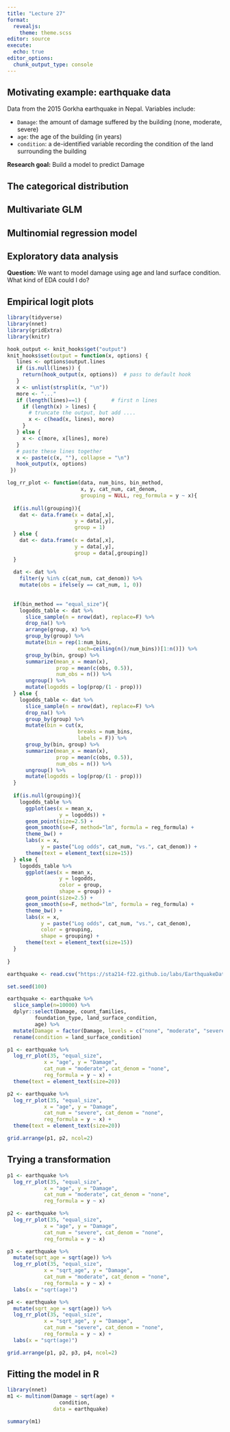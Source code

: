 ```yaml
---
title: "Lecture 27"
format: 
  revealjs:
    theme: theme.scss
editor: source
execute:
  echo: true
editor_options: 
  chunk_output_type: console
---
```


## Motivating example: earthquake data

Data from the 2015 Gorkha earthquake in Nepal. Variables include:

* `Damage`: the amount of damage suffered by the building (none, moderate, severe)
* `age`: the age of the building (in years)
* `condition`: a de-identified variable recording the condition of the land surrounding the building

**Research goal:** Build a model to predict Damage

## The categorical distribution


## Multivariate GLM


## Multinomial regression model


## Exploratory data analysis

**Question:** We want to model damage using age and land surface condition. What kind of EDA could I do?


## Empirical logit plots

```r
library(tidyverse)
library(nnet)
library(gridExtra)
library(knitr)

hook_output <- knit_hooks$get("output")
knit_hooks$set(output = function(x, options) {
   lines <- options$output.lines
   if (is.null(lines)) {
     return(hook_output(x, options))  # pass to default hook
   }
   x <- unlist(strsplit(x, "\n"))
   more <- "..."
   if (length(lines)==1) {        # first n lines
     if (length(x) > lines) {
       # truncate the output, but add ....
       x <- c(head(x, lines), more)
     }
   } else {
     x <- c(more, x[lines], more)
   }
   # paste these lines together
   x <- paste(c(x, ""), collapse = "\n")
   hook_output(x, options)
 })

log_rr_plot <- function(data, num_bins, bin_method,
                        x, y, cat_num, cat_denom,
                        grouping = NULL, reg_formula = y ~ x){
  
  if(is.null(grouping)){
    dat <- data.frame(x = data[,x], 
                      y = data[,y],
                      group = 1)
  } else {
    dat <- data.frame(x = data[,x], 
                      y = data[,y],
                      group = data[,grouping])
  }
  
  dat <- dat %>%
    filter(y %in% c(cat_num, cat_denom)) %>%
    mutate(obs = ifelse(y == cat_num, 1, 0))
  
  
  if(bin_method == "equal_size"){
    logodds_table <- dat %>%
      slice_sample(n = nrow(dat), replace=F) %>%
      drop_na() %>%
      arrange(group, x) %>%
      group_by(group) %>%
      mutate(bin = rep(1:num_bins,
                       each=ceiling(n()/num_bins))[1:n()]) %>%
      group_by(bin, group) %>%
      summarize(mean_x = mean(x),
                prop = mean(c(obs, 0.5)),
                num_obs = n()) %>%
      ungroup() %>%
      mutate(logodds = log(prop/(1 - prop)))
  } else {
    logodds_table <- dat %>%
      slice_sample(n = nrow(dat), replace=F) %>%
      drop_na() %>%
      group_by(group) %>%
      mutate(bin = cut(x, 
                       breaks = num_bins,
                       labels = F)) %>%
      group_by(bin, group) %>%
      summarize(mean_x = mean(x),
                prop = mean(c(obs, 0.5)),
                num_obs = n()) %>%
      ungroup() %>%
      mutate(logodds = log(prop/(1 - prop)))
  }
  
  if(is.null(grouping)){
    logodds_table %>%
      ggplot(aes(x = mean_x,
                 y = logodds)) +
      geom_point(size=2.5) +
      geom_smooth(se=F, method="lm", formula = reg_formula) +
      theme_bw() +
      labs(x = x,
           y = paste("Log odds", cat_num, "vs.", cat_denom)) +
      theme(text = element_text(size=15))
  } else {
    logodds_table %>%
      ggplot(aes(x = mean_x,
                 y = logodds,
                 color = group,
                 shape = group)) +
      geom_point(size=2.5) +
      geom_smooth(se=F, method="lm", formula = reg_formula) +
      theme_bw() +
      labs(x = x,
           y = paste("Log odds", cat_num, "vs.", cat_denom),
           color = grouping,
           shape = grouping) +
      theme(text = element_text(size=15))
  }
  
}

earthquake <- read.csv("https://sta214-f22.github.io/labs/EarthquakeData.csv")

set.seed(100)

earthquake <- earthquake %>%
  slice_sample(n=10000) %>%
  dplyr::select(Damage, count_families, 
         foundation_type, land_surface_condition, 
         age) %>%
  mutate(Damage = factor(Damage, levels = c("none", "moderate", "severe"))) %>%
  rename(condition = land_surface_condition)

p1 <- earthquake %>%
  log_rr_plot(35, "equal_size", 
            x = "age", y = "Damage", 
            cat_num = "moderate", cat_denom = "none", 
            reg_formula = y ~ x) +
  theme(text = element_text(size=20))

p2 <- earthquake %>%
  log_rr_plot(35, "equal_size", 
            x = "age", y = "Damage", 
            cat_num = "severe", cat_denom = "none", 
            reg_formula = y ~ x) +
  theme(text = element_text(size=20))

grid.arrange(p1, p2, ncol=2)
```

## Trying a transformation

```r
p1 <- earthquake %>%
  log_rr_plot(35, "equal_size", 
            x = "age", y = "Damage", 
            cat_num = "moderate", cat_denom = "none", 
            reg_formula = y ~ x) 

p2 <- earthquake %>%
  log_rr_plot(35, "equal_size", 
            x = "age", y = "Damage", 
            cat_num = "severe", cat_denom = "none", 
            reg_formula = y ~ x)

p3 <- earthquake %>%
  mutate(sqrt_age = sqrt(age)) %>%
  log_rr_plot(35, "equal_size", 
            x = "sqrt_age", y = "Damage", 
            cat_num = "moderate", cat_denom = "none", 
            reg_formula = y ~ x) +
  labs(x = "sqrt(age)")

p4 <- earthquake %>%
  mutate(sqrt_age = sqrt(age)) %>%
  log_rr_plot(35, "equal_size", 
            x = "sqrt_age", y = "Damage", 
            cat_num = "severe", cat_denom = "none", 
            reg_formula = y ~ x) +
  labs(x = "sqrt(age)")

grid.arrange(p1, p2, p3, p4, ncol=2)
```


## Fitting the model in R

```r
library(nnet)
m1 <- multinom(Damage ~ sqrt(age) + 
                 condition, 
               data = earthquake)
```

```r
summary(m1)
```
